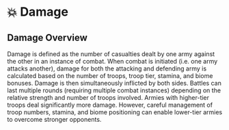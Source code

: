 # 💥 Damage


## Damage Overview

Damage is defined as the number of casualties dealt by one army against the other in an instance of combat. When combat
is initiated (i.e. one army attacks another), damage for both the attacking and defending army is calculated based on
the number of troops, troop tier, stamina, and biome bonuses. Damage is then simultaneously inflicted by both sides.
Battles can last multiple rounds (requiring multiple combat instances) depending on the relative strength and number of
troops involved. Armies with higher-tier troops deal significantly more damage. However, careful management of troop
numbers, stamina, and biome positioning can enable lower-tier armies to overcome stronger opponents.

<DamageCalculation />

